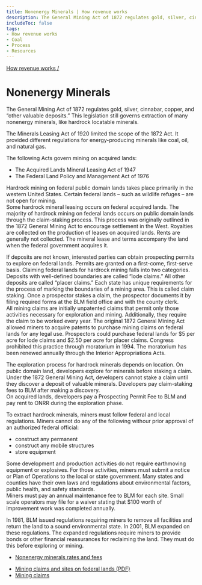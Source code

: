```yaml
---
title: Nonenergy Minerals | How revenue works
description: The General Mining Act of 1872 regulates gold, silver, cinnabar, copper, and “other valuable deposits.” Despite some amendments, this legislation still governs extraction of many nonenergy minerals, in particular hardrock locatable minerals on federal public domain lands.
includeToc: false
tags:
- How revenue works
- Coal
- Process
- Resources
---
```


<Box bgcolor='primary.main'>
<Container maxWidth="lg">
<Grid container alignItems='center'>
<Grid item xs={12} sm={8}>
<Box p={3} pl={0}>

[How revenue works /](/how-revenue-works/)

# Nonenergy Minerals

The General Mining Act of 1872 regulates gold, silver, cinnabar, copper, and “other valuable deposits.” This legislation still governs extraction of many nonenergy minerals, like hardrock locatable minerals.

The Minerals Leasing Act of 1920 limited the scope of the 1872 Act. It provided different regulations for energy-producing minerals like coal, oil, and natural gas. 

The following Acts govern mining on acquired lands:
- The Acquired Lands Mineral Leasing Act of 1947
- The Federal Land Policy and Management Act of 1976


<!--
</Box>
</Grid>
<Grid container xs={12} sm={4} >
<Box p={3} border={4} borderTop={0} borderBottom={0} borderColor='white'>
<Grid container xs={12}>
<Grid item xs={8}>

Managed and regulated by the [Bureau of Land Management](https://www.blm.gov/) (BLM).

</Grid>
<Grid item xs={4}>
<Box p={4}><BlmLogoImg></BlmLogoImg></Box>
</Grid>
<Grid item xs={8}>

The [Office of Natural Resources Revenue](http://www.onrr.gov/) (ONRR) manages some monetary transactions.

</Grid>
<Grid item xs={4}>
<Box p={4}><OnrrLogoImg></OnrrLogoImg></Box>
</Grid>
</Grid>
</Box>
</Grid>
</Grid>

</Container>
</Box>

<MineralsBackground>

<Grid container spacing={2} alignItems='flex-start'>
<Grid item xs={12} sm={4}>
<Box p={9} m={9}  display={{ xs: 'none', sm: 'block' }}/>
<Box p={8} display={{ xs: 'block', sm: 'none' }}/>
<DidYouKnowCard>

Every year, BLM recognizes companies for fostering sustainable development practices.

<CollapsibleContent>

The [Sustainable Development](https://www.blm.gov/programs/energy-and-minerals/mining-and-minerals) Awards honor those who are advancing sustainable mining practices in the industry.

</CollapsibleContent>
</DidYouKnowCard>
</Grid>
-->
<Grid item xs={12} sm={1}>
</Grid>

<Grid item xs={12} sm={7}>
<Box mt={5}>
<ProcessCard step={1} name={'Plan'}> 


Hardrock mining on federal public domain lands takes place primarily in the western United States. Certain federal lands – such as wildlife refuges – are not open for mining.
<br />
Some hardrock mineral leasing occurs on federal acquired lands. The majority of hardrock mining on federal lands occurs on public domain lands through the claim-staking process. This process was originally outlined in the 1872 General Mining Act to encourage settlement in the West. Royalties are collected on the production of leases on acquired lands. Rents are generally not collected. The mineral lease and terms accompany the land when the federal government acquires it.

</ProcessCard>
<ProcessCard step={2} name={'Claim'}>

If deposits are not known, interested parties can obtain prospecting permits to explore on federal lands.  Permits are granted on a first-come, first-serve basis. Claiming federal lands for hardrock mining falls into two categories. Deposits with well-defined boundaries are called “lode claims.” All other deposits are called “placer claims.” Each state has unique requirements for the process of marking the boundaries of a mining area. This is called claim staking. Once a prospector stakes a claim, the prospector documents it by filing required forms at the BLM field office and with the county clerk.
<br />
All mining claims are initially unpatented claims that permit only those activities necessary for exploration and mining.  Additionally, they require the claim to be worked every year. The original 1872 General Mining Act allowed miners to acquire patents to purchase mining claims on federal lands for any legal use. Prospectors could purchase federal lands for $5 per acre for lode claims and $2.50 per acre for placer claims. Congress prohibited this practice through moratorium in 1994. The moratorium has been renewed annually through the Interior Appropriations Acts.

</ProcessCard>
<ProcessCard step={3} name={'Explore'}>

The exploration process for hardrock minerals depends on location. On public domain land, developers explore for minerals before staking a claim. Under the 1872 General Mining Act, developers cannot stake a claim until they discover a deposit of valuable minerals. Developers pay <GlossaryTerm>claim-staking</GlossaryTerm> fees to BLM after making a discovery.
<br />
On acquired lands, developers pay a Prospecting Permit Fee to BLM and pay <GlossaryTerm>rent</GlossaryTerm> to ONRR during the exploration phase.

</ProcessCard>
<ProcessCard step={4} name={'Develop'}>

To extract hardrock minerals, miners must follow federal and local regulations. Miners cannot do any of the following withour prior approval of an authorized federal official:

- construct any permanent
- construct any mobile structures
- store equipment 

Some development and production activities do not require earthmoving equipment or explosives.  For those activities, miners must submit a notice or Plan of Operations to the local or state government. Many states and counties have their own laws and regulations about environmental factors, public health, and safety standards.
<br />
Miners must pay an annual maintenance fee to BLM for each site. Small scale operators may file for a waiver stating that $100 worth of improvement work was completed annually.

</ProcessCard>
<ProcessCard step={5} name={'Decommission and reclaim'}>

In 1981, BLM issued regulations requiring miners to remove all facilities and return the land to a sound environmental state. In 2001, BLM expanded on these regulations.  The expanded regulations require miners to provide bonds or other financial reassurances for reclaiming the land. They must do this before exploring or mining.

</ProcessCard>
<ProcessCard name={'Rates and fees'} defaultExpanded={true}>

- [Nonenergy minerals rates and fees](/how-revenue-works/revenues/#Hardrock-minerals)

</ProcessCard>
<ProcessCard name={'Learn more'} defaultExpanded={true}>

- [Mining claims and sites on federal lands (PDF)](https://www.blm.gov/sites/blm.gov/files/documents/files/PublicRoom_Mining_Claims_Brochure-2016.pdf)
- [Mining claims](https://www.blm.gov/programs/energy-and-minerals/mining-and-minerals/locatable-minerals/mining-claims)

</ProcessCard>
</Box>
</Grid>
</Grid>
</MineralsBackground>
